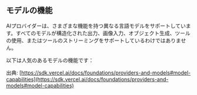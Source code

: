 ## モデルの機能


AIプロバイダーは、さまざまな機能を持つ異なる言語モデルをサポートしています。すべてのモデルが構造化された出力、画像入力、オブジェクト生成、ツールの使用、またはツールのストリーミングをサポートしているわけではありません。

以下は人気のあるモデルの機能です：

<ProviderTable />

出典: [https://sdk.vercel.ai/docs/foundations/providers-and-models#model-capabilities](https://sdk.vercel.ai/docs/foundations/providers-and-models#model-capabilities)
